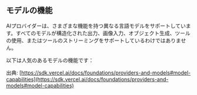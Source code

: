 ## モデルの機能


AIプロバイダーは、さまざまな機能を持つ異なる言語モデルをサポートしています。すべてのモデルが構造化された出力、画像入力、オブジェクト生成、ツールの使用、またはツールのストリーミングをサポートしているわけではありません。

以下は人気のあるモデルの機能です：

<ProviderTable />

出典: [https://sdk.vercel.ai/docs/foundations/providers-and-models#model-capabilities](https://sdk.vercel.ai/docs/foundations/providers-and-models#model-capabilities)
